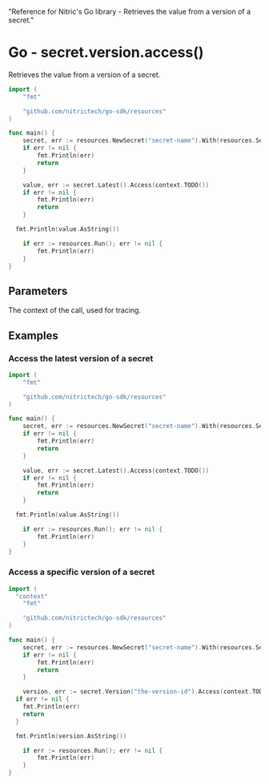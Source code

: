   "Reference for Nitric's Go library - Retrieves the value from a version of a secret."

# Go - secret.version.access()

Retrieves the value from a version of a secret.

```go
import (
	"fmt"

	"github.com/nitrictech/go-sdk/resources"
)

func main() {
	secret, err := resources.NewSecret("secret-name").With(resources.SecretAccessing)
	if err != nil {
		fmt.Println(err)
		return
	}

	value, err := secret.Latest().Access(context.TODO())
	if err != nil {
		fmt.Println(err)
		return
	}

  fmt.Println(value.AsString())

	if err := resources.Run(); err != nil {
		fmt.Println(err)
	}
}
```

## Parameters

<Properties>
  <Property name="ctx" required type="context">
    The context of the call, used for tracing.
  </Property>
</Properties>

## Examples

### Access the latest version of a secret

```go
import (
	"fmt"

	"github.com/nitrictech/go-sdk/resources"
)

func main() {
	secret, err := resources.NewSecret("secret-name").With(resources.SecretAccessing)
	if err != nil {
		fmt.Println(err)
		return
	}

	value, err := secret.Latest().Access(context.TODO())
	if err != nil {
		fmt.Println(err)
		return
	}

  fmt.Println(value.AsString())

	if err := resources.Run(); err != nil {
		fmt.Println(err)
	}
}
```

### Access a specific version of a secret

```go
import (
  "context"
	"fmt"

	"github.com/nitrictech/go-sdk/resources"
)

func main() {
	secret, err := resources.NewSecret("secret-name").With(resources.SecretAccessing)
	if err != nil {
		fmt.Println(err)
		return
	}

	version, err := secret.Version("the-version-id").Access(context.TODO())
  if err != nil {
    fmt.Println(err)
    return
  }

  fmt.Println(version.AsString())

	if err := resources.Run(); err != nil {
		fmt.Println(err)
	}
}
```

